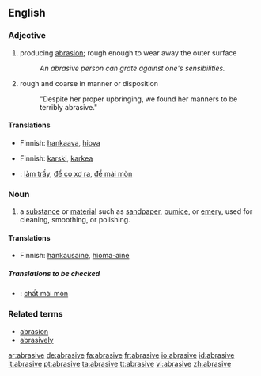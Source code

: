 ==English==

===Adjective===
{{en-adj}}

# producing [[abrasion]]; rough enough to wear away the outer surface
#:''An abrasive person can grate against one's sensibilities.''
# rough and coarse in manner or disposition
#:"Despite her proper upbringing, we found her manners to be terribly abrasive."

====Translations====
{{trans-top|producing abrasion; rough enough to wear away the outer surface}}
*Finnish: [[hankaava]], [[hiova]]
{{trans-mid}}
{{trans-bottom}}

{{trans-top|rough and coarse in manner or disposition}}
*Finnish: [[karski]], [[karkea]]
{{trans-mid}}
{{trans-bottom}}

{{checktrans-top|translations to be checked}}
*{{ttbc|Vietnamese}}: [[làm trầy]], [[để cọ xơ ra]], [[để mài mòn]]
{{checktrans-mid}}
{{checktrans-bottom}}

===Noun===
{{en-noun}}

# a [[substance]] or [[material]] such as [[sandpaper]], [[pumice]], or [[emery]], used for cleaning, smoothing, or polishing.

====Translations====
*Finnish: [[hankausaine]], [[hioma-aine]]
=====Translations to be checked=====
{{checktrans}}
*{{ttbc|Vietnamese}}: [[chất mài mòn]]

===Related terms===
*[[abrasion]]
*[[abrasively]]

[[ar:abrasive]]
[[de:abrasive]]
[[fa:abrasive]]
[[fr:abrasive]]
[[io:abrasive]]
[[id:abrasive]]
[[it:abrasive]]
[[pt:abrasive]]
[[ta:abrasive]]
[[tt:abrasive]]
[[vi:abrasive]]
[[zh:abrasive]]